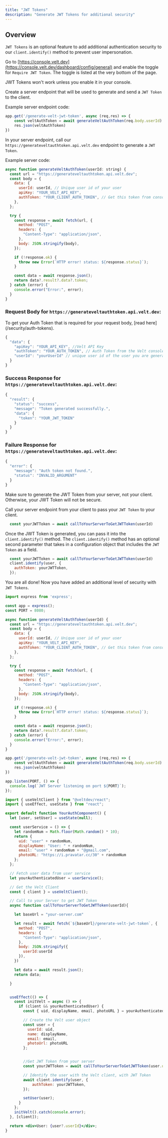 ```yaml
---
title: "JWT Tokens"
description: "Generate JWT Tokens for additional security"
---
```




## Overview

`JWT Tokens` is an optional feature to add additional authentication security to our `client.identify()` method to prevent user impersonation.


<Steps>


<Step title="Enable JWT Tokens in your console">

Go to [https://console.velt.dev](https://console.velt.dev/dashboard/config/general) and enable the toggle for `Require JWT Token`. The toggle is listed at the very bottom of the page.

<Warning>JWT Tokens won't work unless you enable it in your console.</Warning>

</Step>


<Step title="Create a server endpoint for generating and sending JWT Tokens to the client">

Create a server endpoint that will be used to generate and send a `JWT Token` to the client.

Example server endpoint code:
```jsx
app.get('/generate-velt-jwt-token', async (req,res) => {
    const veltAuthToken = await generateVeltAuthToken(req.body.userId)
    res.json(veltAuthToken)
})
```

</Step>


<Step title="Generate a JWT Token from your server">

In your server endpoint, call our `https://generateveltauthtoken.api.velt.dev` endpoint to generate a `JWT Token`.

Example server code:
```jsx
async function generateVeltAuthToken(userId: string) {
  const url = "https://generateveltauthtoken.api.velt.dev";
  const body = {
    data: {
      userId: userId, // Unique user id of your user
      apiKey: "YOUR_VELT_API_KEY",
      authToken: "YOUR_CLIENT_AUTH_TOKEN", // Get this token from console.velt.dev
    },
  };

  try {
    const response = await fetch(url, {
      method: "POST",
      headers: {
        "Content-Type": "application/json",
      },
      body: JSON.stringify(body),
    });

    if (!response.ok) {
      throw new Error(`HTTP error! status: ${response.status}`);
    }

    const data = await response.json();
    return data?.result?.data?.token;
  } catch (error) {
    console.error("Error:", error);
  }
}
```


### Request Body for `https://generateveltauthtoken.api.velt.dev`:

<Info>
To get your Auth Token that is required for your request body, [read here](/security/auth-tokens).
</Info>


```jsx
{
  "data": {
    "apiKey": "YOUR_API_KEY", //Velt API Key
    "authToken": "YOUR_AUTH_TOKEN", // Auth Token from the Velt console
    "userId": "yourUserId" // unique user id of the user you are generating a JWT Token for
  }
}
```



### Success Response for `https://generateveltauthtoken.api.velt.dev`:

```jsx
{
  "result": {
    "status": "success",
    "message": "Token generated successfully.",
    "data": {
      "token": "YOUR_JWT_TOKEN"
    }
  }
}
```

### Failure Response for `https://generateveltauthtoken.api.velt.dev`:

```jsx
{
  "error": {
    "message": "Auth token not found.",
    "status": "INVALID_ARGUMENT"
  }
}

```


<Warning>Make sure to generate the JWT Token from your server, not your client. Otherwise, your JWT Token will not be secure.</Warning>

</Step>


<Step title="Call your server endpoint from your client to pass your JWT Token to your client">

Call your server endpoint from your client to pass your `JWT Token` to your client.

```jsx
  const yourJWTToken = await callToYourServerToGetJWTToken(userId)
```



</Step>


<Step title="Pass the JWT Token to client.identify()">

Once the JWT Token is generated, you can pass it into the `client.identify()` method. The `client.identify()` method has an optional second parameter that takes in a configuration object that includes the `JWT Token` as a field.


```jsx
  const yourJWTToken = await callToYourServerToGetJWTToken(userId)
  client.identify(user, {
    authToken: yourJWTToken,
  });
```



</Step>

<Step title="Your All Done!">

You are all done! Now you have added an additional level of security with `JWT Tokens`.

</Step>



</Steps>


<RequestExample>


```jsx Server Code
import express from 'express';

const app = express();
const PORT = 8080;

async function generateVeltAuthToken(userId) {
  const url = "https://generateveltauthtoken.api.velt.dev";
  const body = {
    data: {
      userId: userId, // Unique user id of your user
      apiKey: "YOUR_VELT_API_KEY",
      authToken: "YOUR_CLIENT_AUTH_TOKEN", // Get this token from console.velt.dev
    },
  };

  try {
    const response = await fetch(url, {
      method: "POST",
      headers: {
        "Content-Type": "application/json",
      },
      body: JSON.stringify(body),
    });

    if (!response.ok) {
      throw new Error(`HTTP error! status: ${response.status}`);
    }

    const data = await response.json();
    return data?.result?.data?.token;
  } catch (error) {
    console.error("Error:", error);
  }
}

app.get('/generate-velt-jwt-token', async (req,res) => {
    const veltAuthToken = await generateVeltAuthToken(req.body.userId)
    res.json(veltAuthToken)
})

app.listen(PORT, () => {
  console.log(`JWT Server listening on port ${PORT}`);
});

```


```jsx Client Code
import { useVeltClient } from "@veltdev/react";
import { useEffect, useState } from "react";

export default function YourAuthComponent() {
  let [user, setUser] = useState(null);

  const userService = () => {
    let randomNum = Math.floor(Math.random() * 10);
    return {
      uid: "user" + randomNum,
      displayName: "User: " + randomNum,
      email: "user" + randomNum + "@gmail.com",
      photoURL: "https://i.pravatar.cc/30" + randomNum
    };
  };

  // Fetch user data from user service
  let yourAuthenticatedUser = userService();

  // Get the Velt Client
  const { client } = useVeltClient();

  // Call to your Server to get JWT Token
  async function callToYourServerToGetJWTToken(userId){

    let baseUrl = "your-server.com"

    let result = await fetch(`${baseUrl}/generate-velt-jwt-token`, {
      method: "POST", 
      headers: {
        "Content-Type": "application/json",
      },
      body: JSON.stringify({
        userId:userId
      }),
    })

    let data = await result.json();
    return data;

  }


  useEffect(() => {
    const initVelt = async () => {
      if (client && yourAuthenticatedUser) {
        const { uid, displayName, email, photoURL } = yourAuthenticatedUser;

        // Create the Velt user object
        const user = {
          userId: uid,
          name: displayName,
          email: email,
          photoUrl: photoURL
        };


        //Get JWT Token from your server
        const yourJWTToken = await callToYourServerToGetJWTToken(user.userId)

        // Identify the user with the Velt client, with JWT Token
        await client.identify(user, {
            authToken: yourJWTToken,
        });

        setUser(user);
      }
    };
    initVelt().catch(console.error);
  }, [client]);

  return <div>User: {user?.userId}</div>;
}


```
</RequestExample>








